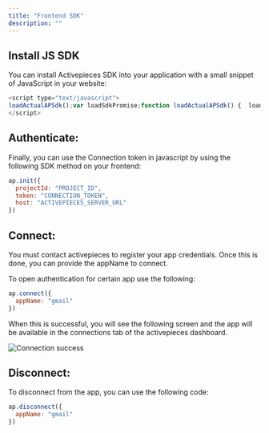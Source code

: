 ---
title: "Frontend SDK"
description: ""
---


## Install JS SDK

You can install Activepieces SDK into your application with a small snippet of JavaScript in your website:

```javascript
<script type="text/javascript">
loadActualAPSdk();var loadSdkPromise;function loadActualAPSdk() {  loadSdkPromise = new Promise((resolve, reject) => {    const scriptTag = document.createElement('script');    scriptTag.src = 'https://cdn.activepieces.com/sdk/ap-sdk.js';    scriptTag.onload = () => {      setApInWindow();      resolve();    };    scriptTag.onerror = (err) => {      reject(err);    };    scriptTag.async = true;    document.head.append(scriptTag);  });}function setApInWindow() {  const apSdk = document.createElement('ap-sdk');  document.body.append(apSdk);  window.ap = apSdk;}ap = {};const methodNames = ['init', 'connect', 'disconnect', 'isConnected', 'getConnection'];for (const method of methodNames) {  ap[method] = (...args) => {    return new Promise((resolve, reject) => {      loadSdkPromise.then(        () => {          window.ap[method](...args).then(            (val) => resolve(val),            (err) => reject(err)          );        },        (err) => reject(err)      );    });  };}
</script>
```

## Authenticate:

Finally, you can use the Connection token in javascript by using the following SDK method on your frontend:

```javascript
ap.init({
  projectId: "PROJECT_ID",
  token: "CONNECTION_TOKEN",
  host: "ACTIVEPIECES_SERVER_URL"
})
```

## Connect:

<Warning>
You must contact activepieces to register your app credentials. Once this is done, you can provide the appName to connect.
</Warning>

To open authentication for certain app use the following:

```javascript
ap.connect({
  appName: "gmail"
})
```

When this is successful, you will see the following screen and the app will be available in the connections tab of the activepieces dashboard.

![Connection success](../../resources/screenshots/multi-tenancy-connection-success.png)


## Disconnect:

To disconnect from the app, you can use the following code:

```javascript
ap.disconnect({
  appName: "gmail"
})
```
